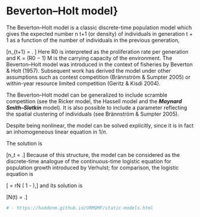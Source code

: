 Beverton–Holt model}
==============================================================================================
The Beverton–Holt model is a classic discrete-time population model which gives the expected number n t+1 (or density) of individuals in generation t + 1 as a function of the number of individuals in the previous generation,

\[n_{t+1} = \frac{R_0 n_t}{1+ n_t/M}. \]
Here R0 is interpreted as the proliferation rate per generation and K = (R0 − 1) M is the carrying capacity of the environment. The Beverton–Holt model was introduced in the context of fisheries by Beverton & Holt (1957). Subsequent work has derived the model under other assumptions such as contest competition (Brännström & Sumpter 2005) or within-year resource limited competition (Geritz & Kisdi 2004). 

The Beverton–Holt model can be generalized to include scramble competition (see the Ricker model, the Hassell model and the ***Maynard Smith–Slatkin*** model). It is also possible to include a parameter reflecting the spatial clustering of individuals (see Brännström & Sumpter 2005).

Despite being nonlinear, the model can be solved explicitly, since it is in fact an inhomogeneous linear equation in $1/n$. 

The solution is

\[n_t = \frac{K n_0}{n_0 + (K - n_0) R_0^{-t}}.\]
Because of this structure, the model can be considered as the discrete-time analogue of the continuous-time logistic equation for population growth introduced by Verhulst; for comparison, the logistic equation is

\[\frac{dN}{dt} = rN \left( 1 - \frac{N}{K} \right),\]
and its solution is


\[N(t) = \frac{K N(0)}{N(0) + (K - N(0)) e^{-rt}}.\]

```r
# - https://haddonm.github.io/URMQMF/static-models.html
```
